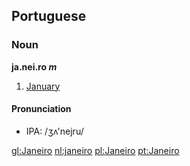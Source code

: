 ==Portuguese==

===Noun===
'''ja.nei.ro ''m'''''

#[[January]]

====Pronunciation====

*IPA: /ʒʌ'nejru/

[[gl:Janeiro]]
[[nl:janeiro]]
[[pl:Janeiro]]
[[pt:Janeiro]]